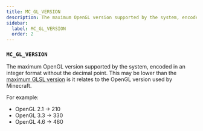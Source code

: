 ```yaml
---
title: MC_GL_VERSION
description: The maximum OpenGL version supported by the system, encoded in an integer format without the decimal point.
sidebar:
  label: MC_GL_VERSION
  order: 2
---
```


### `MC_GL_VERSION`

The maximum OpenGL version supported by the system, encoded in an integer format without the decimal point. This may be lower than the [maximum GLSL version](/current/reference/macros/mc_glsl_version/) is it relates to the OpenGL version used by Minecraft.

For example:
- OpenGL 2.1 -> 210
- OpenGL 3.3 -> 330
- OpenGL 4.6 -> 460